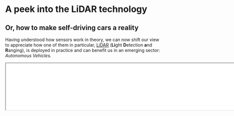 # A peek into the LiDAR technology

## **Or, how to make self-driving cars a reality** {.unnumbered}

Having understood how sensors work in theory, we can now shift our view to appreciate how one of them in particular, [LiDAR](https://www.faro.com/en/Resource-Library/Article/What-is-Lidar) (**Li**ght **D**etection **a**nd **R**anging), is deployed in practice and can benefit us in an emerging sector: *Autonomous Vehicles.*

```{=html}
<iframe class="slide-deck" width=800 src="slides/prez_wk2.html"> 

</iframe>
```
